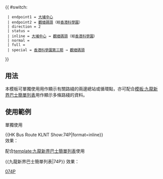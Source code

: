 {{ #switch: {{{format|}}}
  | endpoint1 = [[大埔中心巴士總站|大埔中心]]
  | endpoint2 = [[觀塘碼頭巴士總站|觀塘碼頭]]（經[[香港科學園]]）
  | direction = 2
  | status = {{HK Bus Status|P}}
  | inline = [[大埔中心巴士總站|大埔中心]] ↔ [[觀塘碼頭巴士總站|觀塘碼頭]]（經[[香港科學園]]）
  | normal =
  | full =
  | special = [[香港科學園|香港科學園第三期]] → [[觀塘碼頭巴士總站|觀塘碼頭]]
}}<noinclude>
==用法==
本模板可單獨使用用作顯示有關路綫的兩邊總站或循環點，亦可配合[[模板:九龍新界巴士簡單列表]]用作顯示多條路綫的資料。

==使用範例==
;單獨使用
<nowiki>{{HK Bus Route KLNT Show:74P|format=inline}}</nowiki><br>
效果：{{HK Bus Route KLNT Show:74P|format=inline}}

;配合[[template:九龍新界巴士簡單列表]]使用
<nowiki>{{九龍新界巴士簡單列表|74P}}</nowiki>
效果：{{九龍新界巴士簡單列表|74P}}
[[Category:九龍巴士路線模板|074P]]</noinclude>